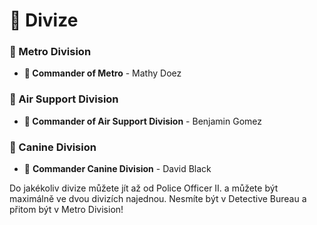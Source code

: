 
# 🔮 Divize

### 🥷 Metro Division

- **🥷 Commander of Metro** - Mathy Doez

### 🚁 Air Support Division

- **🚁 Commander of Air Support Division** - Benjamin Gomez

### 🦮 Canine Division

- 🦮 **Commander Canine Division** - David Black

<Callout type="info" emoji="ℹ️">
  Do jakékoliv divize můžete jít až od Police Officer II. a můžete být maximálně
  ve dvou divizích najednou. Nesmíte být v Detective Bureau a přitom být v Metro
  Division!
</Callout>
